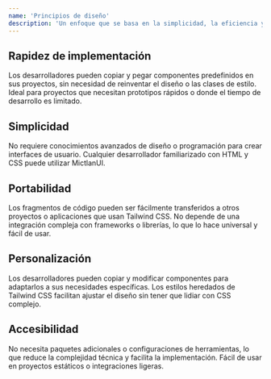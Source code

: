 ```yaml
---
name: 'Principios de diseño'
description: 'Un enfoque que se basa en la simplicidad, la eficiencia y la flexibilidad.'
---
```


## Rapidez de implementación

Los desarrolladores pueden copiar y pegar componentes predefinidos en sus proyectos, sin necesidad de reinventar el diseño o las clases de estilo.
Ideal para proyectos que necesitan prototipos rápidos o donde el tiempo de desarrollo es limitado.

## Simplicidad

No requiere conocimientos avanzados de diseño o programación para crear interfaces de usuario.
Cualquier desarrollador familiarizado con HTML y CSS puede utilizar MictlanUI.

## Portabilidad

Los fragmentos de código pueden ser fácilmente transferidos a otros proyectos o aplicaciones que usan Tailwind CSS.
No depende de una integración compleja con frameworks o librerías, lo que lo hace universal y fácil de usar.

## Personalización

Los desarrolladores pueden copiar y modificar componentes para adaptarlos a sus necesidades específicas.
Los estilos heredados de Tailwind CSS facilitan ajustar el diseño sin tener que lidiar con CSS complejo.

## Accesibilidad

No necesita paquetes adicionales o configuraciones de herramientas, lo que reduce la complejidad técnica y facilita la implementación.
Fácil de usar en proyectos estáticos o integraciones ligeras.
